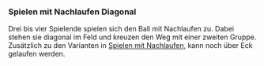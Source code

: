 ### Spielen mit Nachlaufen Diagonal

Drei bis vier Spielende spielen sich den Ball mit Nachlaufen zu. Dabei stehen sie diagonal im Feld und kreuzen den Weg mit einer zweiten Gruppe. Zusätzlich zu den Varianten in [Spielen mit Nachlaufen](/drills/spielen-mit-nachlaufen.qmd), kann noch über Eck gelaufen werden.
